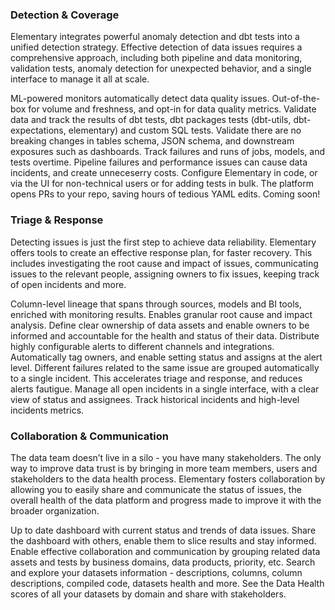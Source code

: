 
### Detection & Coverage

Elementary integrates powerful anomaly detection and dbt tests into a unified detection strategy.
Effective detection of data issues requires a comprehensive approach,
including both pipeline and data monitoring, validation tests,
anomaly detection for unexpected behavior, and a single interface to manage it all at scale.

<CardGroup cols={2}>
  <Card title="Anomaly Detection" href="/features/anomaly-detection/monitors-overview">
    ML-powered monitors automatically detect data quality issues.
    Out-of-the-box for volume and freshness, and opt-in for data quality metrics.
  </Card>
  <Card title="Data Tests" href="/features/anomaly-detection/data-tests-overview">
    Validate data and track the results of dbt tests, dbt packages tests (dbt-utils, dbt-expectations, elementary) and custom SQL tests.  
  </Card>
  <Card title="Schema Validation" href="/features/data-tests/schema-validation-test">
    Validate there are no breaking changes in tables schema, JSON schema, and downstream exposures such as dashboards.  
  </Card>
  <Card title="Runs & Performance" href="/features/performance-monitoring/performance-monitoring">
    Track failures and runs of jobs, models, and tests overtime.
    Pipeline failures and performance issues can cause data incidents, and create unneceserry costs.
  </Card>
  <Card title="Code & UI Configuration">
    Configure Elementary in code, or via the UI for non-technical users or for adding tests in bulk.
    The platform opens PRs to your repo, saving hours of tedious YAML edits.
  </Card>
  <Card title="Test Recommendations">
    Coming soon!
  </Card>
</CardGroup>

### Triage & Response

Detecting issues is just the first step to achieve data reliability.
Elementary offers tools to create an effective response plan, for faster recovery.
This includes investigating the root cause and impact of issues, communicating issues to the relevant people, assigning owners to fix issues, keeping track of open incidents and more.

<CardGroup cols={2}>
  <Card title="Data Lineage" href="/features/data-lineage/lineage">
    Column-level lineage that spans through sources, models and BI tools, enriched with monitoring results. Enables granular root cause and impact analysis. 
  </Card>
  <Card title="Ownership" href="/features/data-governance/define-ownership">
    Define clear ownership of data assets and enable owners to be informed and accountable for the health and status of their data.   
  </Card>
  <Card title="Actionable Alerts" href="/features/alerts-and-incidents/alerts-and-incidents-overview">
    Distribute highly configurable alerts to different channels and integrations. 
    Automatically tag owners, and enable setting status and assigns at the alert level.  
  </Card>
  <Card title="Automated Grouping" href="/features/alerts-and-incidents/incidents">
    Different failures related to the same issue are grouped automatically to a single incident.
    This accelerates triage and response, and reduces alerts fautigue.  
  </Card>
  <Card title="Incident Management" href="/features/alerts-and-incidents/incident-management">
    Manage all open incidents in a single interface, with a clear view of status and assignees.
    Track historical incidents and high-level incidents metrics. 
  </Card>
</CardGroup>

### Collaboration & Communication

The data team doesn’t live in a silo - you have many stakeholders.
The only way to improve data trust is by bringing in more team members, users and stakeholders to the data health process.
Elementary fosters collaboration by allowing you to easily share and communicate the status of issues,
the overall health of the data platform and progress made to improve it with the broader organization.

<CardGroup cols={2}>
  <Card title="Overview Dashboard" href="/features/collaboration-and-communication/data-observability-dashboard">
    Up to date dashboard with current status and trends of data issues. 
    Share the dashboard with others, enable them to slice results and stay informed.
  </Card>
  <Card title="Assets Tags" href="/features/data-governance/leverage-tags">
    Enable effective collaboration and communication by grouping related data assets and tests by business domains, data products, priority, etc.   
  </Card>
  <Card title="Data Catalog" href="/features/collaboration-and-communication/catalog">
    Search and explore your datasets information - descriptions, columns, column descriptions, compiled code, datasets health and more.
  </Card>
  <Card title="Data Health Dashboard" href="/features/collaboration-and-communication/data-health">
    See the Data Health scores of all your datasets by domain and share with stakeholders.
  </Card>
</CardGroup>